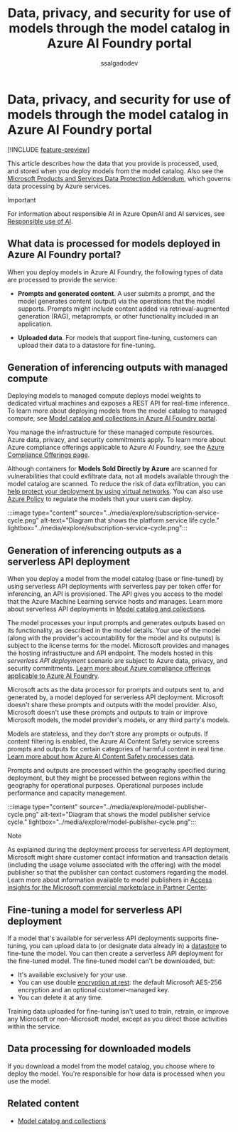 ﻿---
title: Data, privacy, and security for use of models through the model catalog in Azure AI Foundry portal
titleSuffix: Azure AI Foundry
description: Get details about how data that customers provide is processed, used, and stored when a user deploys a model from the model catalog.
manager: scottpolly
ms.service: azure-ai-foundry
ms.custom: references_regions, build-2024
ms.topic: concept-article
ms.date: 07/07/2025
ms.reviewer: shubhirajMsft
ms.author: ssalgado
author: ssalgadodev
#Customer intent: As a data scientist, I want to learn about data privacy and security for use of models in the model catalog.
---
# Data, privacy, and security for use of models through the model catalog in Azure AI Foundry portal

[!INCLUDE [feature-preview](../includes/feature-preview.md)]

This article describes how the data that you provide is processed, used, and stored when you deploy models from the model catalog. Also see the [Microsoft Products and Services Data Protection Addendum](https://aka.ms/DPA), which governs data processing by Azure services.

> [!IMPORTANT]
> For information about responsible AI in Azure OpenAI and AI services, see [Responsible use of AI](../../ai-services/responsible-use-of-ai-overview.md?context=/azure/ai-studio/context/context).

## What data is processed for models deployed in Azure AI Foundry portal?

When you deploy models in Azure AI Foundry, the following types of data are processed to provide the service:

* **Prompts and generated content**. A user submits a prompt, and the model generates content (output) via the operations that the model supports. Prompts might include content added via retrieval-augmented generation (RAG), metaprompts, or other functionality included in an application.

* **Uploaded data**. For models that support fine-tuning, customers can upload their data to a datastore for fine-tuning.

## Generation of inferencing outputs with managed compute

Deploying models to managed compute deploys model weights to dedicated virtual machines and exposes a REST API for real-time inference. To learn more about deploying models from the model catalog to managed compute, see [Model catalog and collections in Azure AI Foundry portal](model-catalog-overview.md).

You manage the infrastructure for these managed compute resources. Azure data, privacy, and security commitments apply. To learn more about Azure compliance offerings applicable to Azure AI Foundry, see the [Azure Compliance Offerings page](https://servicetrust.microsoft.com/DocumentPage/7adf2d9e-d7b5-4e71-bad8-713e6a183cf3).

Although containers for **Models Sold Directly by Azure** are scanned for vulnerabilities that could exfiltrate data, not all models available through the model catalog are scanned. To reduce the risk of data exfiltration, you can [help protect your deployment by using virtual networks](configure-managed-network.md). You can also use [Azure Policy](../../ai-services/policy-reference.md) to regulate the models that your users can deploy.

:::image type="content" source="../media/explore/subscription-service-cycle.png" alt-text="Diagram that shows the platform service life cycle." lightbox="../media/explore/subscription-service-cycle.png":::

## Generation of inferencing outputs as a serverless API deployment

When you deploy a model from the model catalog (base or fine-tuned) by using serverless API deployments with serverless pay per token offer for inferencing, an API is provisioned. The API gives you access to the model that the Azure Machine Learning service hosts and manages. Learn more about serverless API deployments in [Model catalog and collections](./model-catalog-overview.md).

The model processes your input prompts and generates outputs based on its functionality, as described in the model details. Your use of the model (along with the provider's accountability for the model and its outputs) is subject to the license terms for the model. Microsoft provides and manages the hosting infrastructure and API endpoint. The models hosted in this *serverless API deployment* scenario are subject to Azure data, privacy, and security commitments. [Learn more about Azure compliance offerings applicable to Azure AI Foundry](https://servicetrust.microsoft.com/DocumentPage/7adf2d9e-d7b5-4e71-bad8-713e6a183cf3).

Microsoft acts as the data processor for prompts and outputs sent to, and generated by, a model deployed for serverless API deployment. Microsoft doesn't share these prompts and outputs with the model provider. Also, Microsoft doesn't use these prompts and outputs to train or improve Microsoft models, the model provider's models, or any third party's models.

Models are stateless, and they don't store any prompts or outputs. If content filtering is enabled, the Azure AI Content Safety service screens prompts and outputs for certain categories of harmful content in real time. [Learn more about how Azure AI Content Safety processes data](/azure/ai-foundry/responsible-ai/content-safety/data-privacy).

Prompts and outputs are processed within the geography specified during deployment, but they might be processed between regions within the geography for operational purposes. Operational purposes include performance and capacity management.

:::image type="content" source="../media/explore/model-publisher-cycle.png" alt-text="Diagram that shows the model publisher service cycle." lightbox="../media/explore/model-publisher-cycle.png":::

> [!NOTE]
> As explained during the deployment process for serverless API deployment, Microsoft might share customer contact information and transaction details (including the usage volume associated with the offering) with the model publisher so that the publisher can contact customers regarding the model. Learn more about information available to model publishers in [Access insights for the Microsoft commercial marketplace in Partner Center](/partner-center/analytics).

## Fine-tuning a model for serverless API deployment 

If a model that's available for serverless API deployments supports fine-tuning, you can upload data to (or designate data already in) a [datastore](../concepts/connections.md#connections-to-datastores) to fine-tune the model. You can then create a serverless API deployment for the fine-tuned model. The fine-tuned model can't be downloaded, but:

* It's available exclusively for your use.
* You can use double [encryption at rest](../openai/encrypt-data-at-rest.md): the default Microsoft AES-256 encryption and an optional customer-managed key.
* You can delete it at any time.

Training data uploaded for fine-tuning isn't used to train, retrain, or improve any Microsoft or non-Microsoft model, except as you direct those activities within the service.

## Data processing for downloaded models

If you download a model from the model catalog, you choose where to deploy the model. You're responsible for how data is processed when you use the model.

## Related content

* [Model catalog and collections](model-catalog-overview.md)
